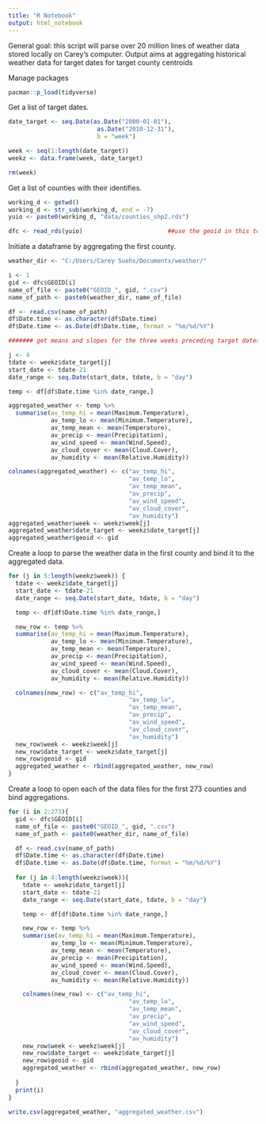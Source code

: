 ```yaml
---
title: "R Notebook"
output: html_notebook
---
```


General goal: this script will parse over 20 million lines of weather data stored locally on Carey's computer. Output aims at aggregating historical weather data for target dates for target county centroids 


Manage packages
```r
pacman::p_load(tidyverse)
```

Get a list of target dates.
```r
date_target <- seq.Date(as.Date("2000-01-01"),
                         as.Date("2010-12-31"),
                         b = "week")

week <- seq(1:length(date_target))
weekz <- data.frame(week, date_target) 

rm(week)
```

Get a list of counties with their identifies.
```r

working_d <- getwd()
working_d <- str_sub(working_d, end = -7)
yuio <- paste0(working_d, "data/counties_shp2.rds")

dfc <- read_rds(yuio)                        ##use the geoid in this to reference counties
```

Initiate a dataframe by aggregating the first county.
```r
weather_dir <- "C:/Users/Carey Suehs/Documents/weather/"

i <- 1
gid <- dfc$GEOID[i]
name_of_file <- paste0("GEOID_", gid, ".csv")
name_of_path <- paste0(weather_dir, name_of_file)

df <- read.csv(name_of_path)
df$Date.time <- as.character(df$Date.time)
df$Date.time <- as.Date(df$Date.time, format = "%m/%d/%Y")

####### get means and slopes for the three weeks preceding target dates starting at target date '4'.

j <- 4
tdate <- weekz$date_target[j]
start_date <- tdate-21
date_range <- seq.Date(start_date, tdate, b = "day")

temp <- df[df$Date.time %in% date_range,]

aggregated_weather <- temp %>% 
  summarise(av_temp_hi = mean(Maximum.Temperature),
            av_temp_lo <- mean(Minimum.Temperature),
            av_temp_mean <- mean(Temperature),
            av_precip <- mean(Precipitation),
            av_wind_speed <- mean(Wind.Speed),
            av_cloud_cover <- mean(Cloud.Cover),
            av_humidity <- mean(Relative.Humidity))

colnames(aggregated_weather) <- c("av_temp_hi",
                                  "av_temp_lo",
                                  "av_temp_mean",
                                  "av_precip",
                                  "av_wind_speed",
                                  "av_cloud_cover",
                                  "av_humidity")
aggregated_weather$week <- weekz$week[j]
aggregated_weather$date_target <- weekz$date_target[j]
aggregated_weather$geoid <- gid                   

```

Create a loop to parse the weather data in the first county and bind it to the aggregated data.
```r


for (j in 5:length(weekz$week)) {
  tdate <- weekz$date_target[j]
  start_date <- tdate-21
  date_range <- seq.Date(start_date, tdate, b = "day")

  temp <- df[df$Date.time %in% date_range,]

  new_row <- temp %>% 
  summarise(av_temp_hi = mean(Maximum.Temperature),
            av_temp_lo <- mean(Minimum.Temperature),
            av_temp_mean <- mean(Temperature),
            av_precip <- mean(Precipitation),
            av_wind_speed <- mean(Wind.Speed),
            av_cloud_cover <- mean(Cloud.Cover),
            av_humidity <- mean(Relative.Humidity))

  colnames(new_row) <- c("av_temp_hi",
                                  "av_temp_lo",
                                  "av_temp_mean",
                                  "av_precip",
                                  "av_wind_speed",
                                  "av_cloud_cover",
                                  "av_humidity")
  new_row$week <- weekz$week[j]
  new_row$date_target <- weekz$date_target[j]
  new_row$geoid <- gid
  aggregated_weather <- rbind(aggregated_weather, new_row)
}
```


Create a loop to open each of the data files for the first 273 counties and bind aggregations.
```r
for (i in 2:273){
  gid <- dfc$GEOID[i]
  name_of_file <- paste0("GEOID_", gid, ".csv")
  name_of_path <- paste0(weather_dir, name_of_file)

  df <- read.csv(name_of_path)
  df$Date.time <- as.character(df$Date.time)
  df$Date.time <- as.Date(df$Date.time, format = "%m/%d/%Y")
  
  for (j in 4:length(weekz$week)){
    tdate <- weekz$date_target[j]
    start_date <- tdate-21
    date_range <- seq.Date(start_date, tdate, b = "day")

    temp <- df[df$Date.time %in% date_range,]

    new_row <- temp %>% 
    summarise(av_temp_hi = mean(Maximum.Temperature),
            av_temp_lo <- mean(Minimum.Temperature),
            av_temp_mean <- mean(Temperature),
            av_precip <- mean(Precipitation),
            av_wind_speed <- mean(Wind.Speed),
            av_cloud_cover <- mean(Cloud.Cover),
            av_humidity <- mean(Relative.Humidity))

    colnames(new_row) <- c("av_temp_hi",
                                  "av_temp_lo",
                                  "av_temp_mean",
                                  "av_precip",
                                  "av_wind_speed",
                                  "av_cloud_cover",
                                  "av_humidity")
    new_row$week <- weekz$week[j]
    new_row$date_target <- weekz$date_target[j]
    new_row$geoid <- gid
    aggregated_weather <- rbind(aggregated_weather, new_row)
    
  }
  print(i)
}
```

```r
write.csv(aggregated_weather, "aggregated_weather.csv")
```











